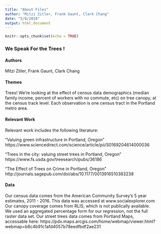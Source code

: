 ```yaml
---
title: "About Files"
author: "Mitzi Zitler, Frank Gaunt, Clark Chang"
date: "5/8/2018"
output: html_document
---
```


```r
knitr::opts_chunk$set(echo = TRUE)
```

### We Speak For the Trees !

#### Authors
Mitzi Zitler, Frank Gaunt, Clark Chang

#### Themes
Trees! We're looking at the effect of census data demographics (median family income, percent of workers with no commute, etc) on tree canopy, at the census track level. Each observation is one census tract in the Portland metro area.

#### Relevant Work

Relevant work includes the following literature:

"Valuing green infrastructure in Portland, Oregon"
https://www.sciencedirect.com/science/article/pii/S0169204614000036

"Trees in the city: valuing street trees in Portland, Oregon"
https://www.fs.usda.gov/treesearch/pubs/36186

"The Effect of Trees on Crime in Portland, Oregon"
http://journals.sagepub.com/doi/abs/10.1177/0013916510383238


#### Data
Our census data comes from the American Community Survey's 5 year estimates, 2011 - 2016. This data was accessed at www.socialexplorer.com Our canopy coverage comes from RLIS, which is not publically available. We used an aggregated percentage form for our regression, not the full raster data set. Our street trees data comes from Portland Maps, accessable here: https://pdx.maps.arcgis.com/home/webmap/viewer.html?webmap=b8c4b91c1afd4057b78eedfbdf2ae231

